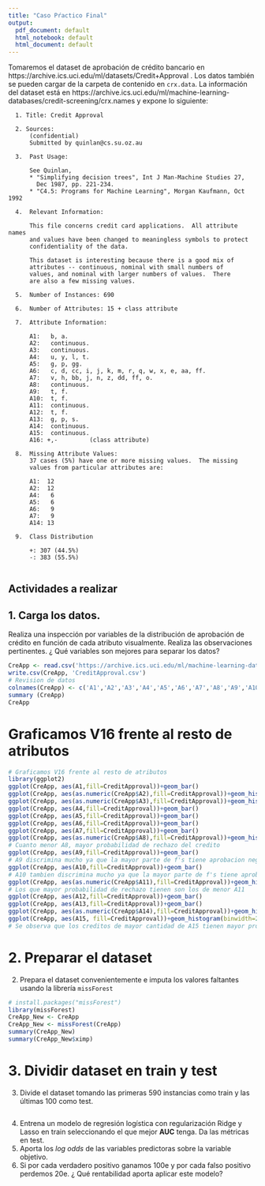 ```yaml
---
title: "Caso Pŕactico Final"
output:
  pdf_document: default
  html_notebook: default
  html_document: default
---
```


Tomaremos el dataset de aprobación de crédito bancario en https://archive.ics.uci.edu/ml/datasets/Credit+Approval . Los datos también se pueden cargar de la carpeta de contenido en  `crx.data`. La información del dataset está en https://archive.ics.uci.edu/ml/machine-learning-databases/credit-screening/crx.names y expone lo siguiente:

      1. Title: Credit Approval

      2. Sources: 
          (confidential)
          Submitted by quinlan@cs.su.oz.au
      
      3.  Past Usage:
      
          See Quinlan,
          * "Simplifying decision trees", Int J Man-Machine Studies 27,
            Dec 1987, pp. 221-234.
          * "C4.5: Programs for Machine Learning", Morgan Kaufmann, Oct 1992
        
      4.  Relevant Information:
      
          This file concerns credit card applications.  All attribute names
          and values have been changed to meaningless symbols to protect
          confidentiality of the data.
        
          This dataset is interesting because there is a good mix of
          attributes -- continuous, nominal with small numbers of
          values, and nominal with larger numbers of values.  There
          are also a few missing values.
        
      5.  Number of Instances: 690
      
      6.  Number of Attributes: 15 + class attribute
      
      7.  Attribute Information:
      
          A1:	b, a.
          A2:	continuous.
          A3:	continuous.
          A4:	u, y, l, t.
          A5:	g, p, gg.
          A6:	c, d, cc, i, j, k, m, r, q, w, x, e, aa, ff.
          A7:	v, h, bb, j, n, z, dd, ff, o.
          A8:	continuous.
          A9:	t, f.
          A10:	t, f.
          A11:	continuous.
          A12:	t, f.
          A13:	g, p, s.
          A14:	continuous.
          A15:	continuous.
          A16: +,-         (class attribute)
      
      8.  Missing Attribute Values:
          37 cases (5%) have one or more missing values.  The missing
          values from particular attributes are:
      
          A1:  12
          A2:  12
          A4:   6
          A5:   6
          A6:   9
          A7:   9
          A14: 13
      
      9.  Class Distribution
        
          +: 307 (44.5%)
          -: 383 (55.5%)
      
## Actividades a realizar

## 1. Carga los datos. 
Realiza una inspección por variables de la distribución de aprobación de crédito en función de cada atributo visualmente. Realiza las observaciones pertinentes. ¿ Qué variables son mejores para separar los datos?
```r
CreApp <- read.csv('https://archive.ics.uci.edu/ml/machine-learning-databases/credit-screening/crx.data',header= F,sep = ',', na.strings = "?")
write.csv(CreApp, 'CreditApproval.csv')
# Revision de datos
colnames(CreApp) <- c('A1','A2','A3','A4','A5','A6','A7','A8','A9','A10','A11','A12','A13','A14','A15','CreditApproval')
summary (CreApp)
CreApp
```
# Graficamos V16 frente al resto de atributos

```r
# Graficamos V16 frente al resto de atributos
library(ggplot2)
ggplot(CreApp, aes(A1,fill=CreditApproval))+geom_bar()
ggplot(CreApp, aes(as.numeric(CreApp$A2),fill=CreditApproval))+geom_histogram(binwidth=25)
ggplot(CreApp, aes(as.numeric(CreApp$A3),fill=CreditApproval))+geom_histogram(binwidth=2)
ggplot(CreApp, aes(A4,fill=CreditApproval))+geom_bar()
ggplot(CreApp, aes(A5,fill=CreditApproval))+geom_bar()
ggplot(CreApp, aes(A6,fill=CreditApproval))+geom_bar()
ggplot(CreApp, aes(A7,fill=CreditApproval))+geom_bar()
ggplot(CreApp, aes(as.numeric(CreApp$A8),fill=CreditApproval))+geom_histogram(binwidth=2)
# Cuanto menor A8, mayor probabilidad de rechazo del credito
ggplot(CreApp, aes(A9,fill=CreditApproval))+geom_bar()
# A9 discrimina mucho ya que la mayor parte de f's tiene aprobacion negativa y la mayor parte de t's la tienen positiva
ggplot(CreApp, aes(A10,fill=CreditApproval))+geom_bar()
# A10 tambien discrimina mucho ya que la mayor parte de f's tiene aprobacion negativa y la mayor parte de t's la tienen positiva
ggplot(CreApp, aes(as.numeric(CreApp$A11),fill=CreditApproval))+geom_histogram(binwidth=5)
# Los que mayor probabilidad de rechazo tienen son los de menor A11
ggplot(CreApp, aes(A12,fill=CreditApproval))+geom_bar()
ggplot(CreApp, aes(A13,fill=CreditApproval))+geom_bar()
ggplot(CreApp, aes(as.numeric(CreApp$A14),fill=CreditApproval))+geom_histogram(binwidth=15)
ggplot(CreApp, aes(A15, fill=CreditApproval))+geom_histogram(binwidth=2000)
# Se observa que los creditos de mayor cantidad de A15 tienen mayor probabilidad de concederse, relacionados seguramente con las variables A9 o A10
```
# 2. Preparar el dataset
2. Prepara el dataset convenientemente e imputa los valores faltantes usando la librería `missForest`
```r
# install.packages("missForest")
library(missForest)
CreApp_New <- CreApp
CreApp_New <- missForest(CreApp)
summary(CreApp_New)
summary(CreApp_New$ximp)
```
# 3. Dividir dataset en train y test
3. Divide el dataset tomando las primeras 590 instancias como train y las últimas 100 como test.

```r

```

4. Entrena un modelo de regresión logística con regularización Ridge y Lasso en train seleccionando el que mejor **AUC** tenga. Da las métricas en test.
5. Aporta los *log odds* de las variables predictoras sobre la variable objetivo.
6. Si por cada verdadero positivo ganamos 100e y por cada falso positivo perdemos 20e. ¿ Qué rentabilidad aporta aplicar este modelo?

